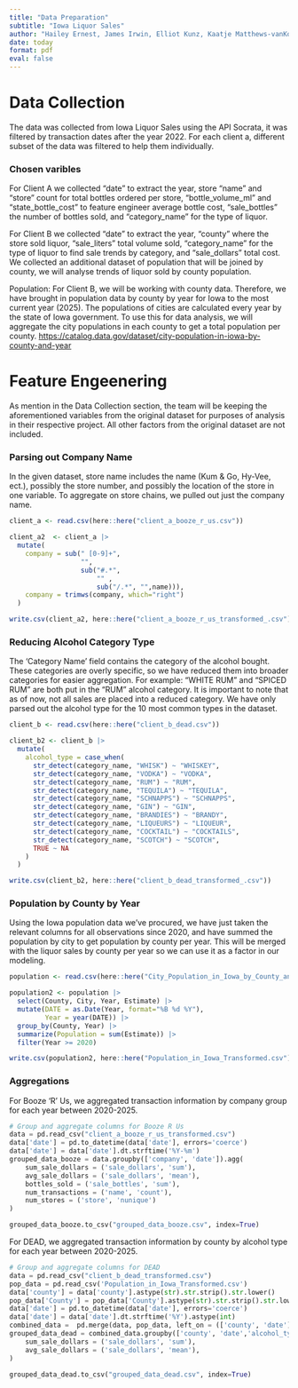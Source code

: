 ```yaml
---
title: "Data Preparation"
subtitle: "Iowa Liquor Sales"
author: "Hailey Ernest, James Irwin, Elliot Kunz, Kaatje Matthews-vanKoetsveld"
date: today
format: pdf
eval: false
---
```


# Data Collection

The data was collected from Iowa Liquor Sales using the API Socrata, it was filtered by transaction dates after the year 2022. For each client a, different subset of the data was filtered to help them individually.

### Chosen varibles

For Client A we collected “date” to extract the year, store “name” and “store” count for total bottles ordered per store, “bottle_volume_ml” and “state_bottle_cost” to feature engineer average bottle cost, “sale_bottles” the number of bottles sold, and “category_name” for the type of liquor.

For Client B we collected “date” to extract the year, “county” where the store sold liquor, “sale_liters” total volume sold, “category_name” for the type of liquor to find sale trends by category, and “sale_dollars” total cost. We collected an additional dataset of population that will be joined by county, we will analyse trends of liquor sold by county population.

Population: For Client B, we will be working with county data. Therefore, we have brought in population data by county by year for Iowa to the most current year (2025). The populations of cities are calculated every year by the state of Iowa government. To use this for data analysis, we will aggregate the city populations in each county to get a total population per county.
<https://catalog.data.gov/dataset/city-population-in-iowa-by-county-and-year>

# Feature Engeenering

As mention in the Data Collection section, the team will be keeping the aforementioned variables from the original dataset for purposes of analysis in their respective project. All other factors from the original dataset are not included.

### Parsing out Company Name
In the given dataset, store name includes the name (Kum & Go, Hy-Vee, ect.), possibly the store number, and possibly the location of the store in one variable. To aggregate on store chains, we pulled out just the company name.
```r
client_a <- read.csv(here::here("client_a_booze_r_us.csv"))

client_a2  <- client_a |>
  mutate(
    company = sub(" [0-9]+",
                  "",
                  sub("#.*",
                      "" ,
                      sub("/.*", "",name))),
    company = trimws(company, which="right")
  )

write.csv(client_a2, here::here("client_a_booze_r_us_transformed_.csv"))
```

### Reducing Alcohol Category Type
The ‘Category Name’ field contains the category of the alcohol bought. These categories are overly specific, so we have reduced them into broader categories for easier aggregation. For example: “WHITE RUM” and “SPICED RUM” are both put in the “RUM” alcohol category. It is important to note that as of now, not all sales are placed into a reduced category. We have only parsed out the alcohol type for the 10 most common types in the dataset.
```r
client_b <- read.csv(here::here("client_b_dead.csv"))

client_b2 <- client_b |>
  mutate(
    alcohol_type = case_when(
      str_detect(category_name, "WHISK") ~ "WHISKEY",
      str_detect(category_name, "VODKA") ~ "VODKA",
      str_detect(category_name, "RUM") ~ "RUM",
      str_detect(category_name, "TEQUILA") ~ "TEQUILA",
      str_detect(category_name, "SCHNAPPS") ~ "SCHNAPPS",
      str_detect(category_name, "GIN") ~ "GIN",
      str_detect(category_name, "BRANDIES") ~ "BRANDY",
      str_detect(category_name, "LIQUEURS") ~ "LIQUEUR",
      str_detect(category_name, "COCKTAIL") ~ "COCKTAILS",
      str_detect(category_name, "SCOTCH") ~ "SCOTCH",
      TRUE ~ NA
    )
  )

write.csv(client_b2, here::here("client_b_dead_transformed_.csv"))
```


### Population by County by Year
Using the Iowa population data we've procured, we have just taken the relevant columns for all observations since 2020, and have summed the population by city to get population by county per year. This will be merged with the liquor sales by county per year so we can use it as a factor in our modeling.
```r
population <- read.csv(here::here("City_Population_in_Iowa_by_County_and_Year.csv"))

population2 <- population |>
  select(County, City, Year, Estimate) |>
  mutate(DATE = as.Date(Year, format="%B %d %Y"),
         Year = year(DATE)) |>
  group_by(County, Year) |>
  summarize(Population = sum(Estimate)) |>
  filter(Year >= 2020)

write.csv(population2, here::here("Population_in_Iowa_Transformed.csv"))
```

### Aggregations
For Booze 'R' Us, we aggregated transaction information by company group for each year between 2020-2025.
```python
# Group and aggregate columns for Booze R Us
data = pd.read_csv("client_a_booze_r_us_transformed.csv")
data['date'] = pd.to_datetime(data['date'], errors='coerce')
data['date'] = data['date'].dt.strftime('%Y-%m')
grouped_data_booze = data.groupby(['company', 'date']).agg(
    sum_sale_dollars = ('sale_dollars', 'sum'),
    avg_sale_dollars = ('sale_dollars', 'mean'),
    bottles_sold = ('sale_bottles', 'sum'),
    num_transactions = ('name', 'count'),
    num_stores = ('store', 'nunique')
)

grouped_data_booze.to_csv("grouped_data_booze.csv", index=True)
```

For DEAD, we aggregated transaction information by county by alcohol type for each year between 2020-2025.
```python
# Group and aggregate columns for DEAD
data = pd.read_csv("client_b_dead_transformed.csv")
pop_data = pd.read_csv('Population_in_Iowa_Transformed.csv')
data['county'] = data['county'].astype(str).str.strip().str.lower()
pop_data['County'] = pop_data['County'].astype(str).str.strip().str.lower()
data['date'] = pd.to_datetime(data['date'], errors='coerce')
data['date'] = data['date'].dt.strftime('%Y').astype(int)
combined_data =  pd.merge(data, pop_data, left_on = (['county', 'date']), right_on= (['County', 'Year']))
grouped_data_dead = combined_data.groupby(['county', 'date','alcohol_type']).agg(
    sum_sale_dollars = ('sale_dollars', 'sum'),
    avg_sale_dollars = ('sale_dollars', 'mean'),
)

grouped_data_dead.to_csv("grouped_data_dead.csv", index=True)
```

